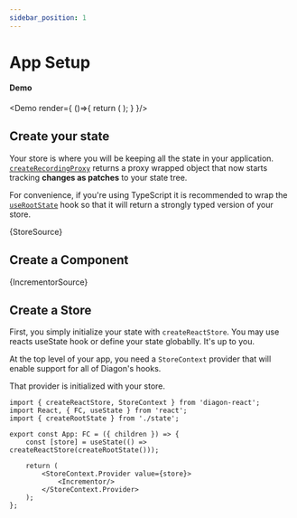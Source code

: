 ```yaml
---
sidebar_position: 1
---
```




# App Setup

#### Demo

<Demo render={ ()=>{
  return (
    <ExampleApp>
      <Incrementor/>
    </ExampleApp>);
    }
  }/>

## Create your state

Your store is where you will be keeping all the state in your application.  [`createRecordingProxy`](/core/create-recording-proxy.mdx) returns a proxy wrapped object that now starts tracking **changes as patches** to your state tree.  

For convenience, if you're using TypeScript it is recommended to wrap the [`useRootState`](use-root-state.mdx) hook so that it will return a strongly typed version of your store.

<CodeBlock language="ts">{StoreSource}</CodeBlock>

## Create a Component 

<CodeBlock language="tsx">{IncrementorSource}</CodeBlock>

## Create a Store

First, you simply initialize your state with `createReactStore`.  You may use reacts useState hook or define your state globablly.  It's up to you. 

At the top level of your app, you need a `StoreContext` provider that will enable support for all of Diagon's hooks.

That provider is initialized with your store. 

```tsx
import { createReactStore, StoreContext } from 'diagon-react';
import React, { FC, useState } from 'react';
import { createRootState } from './state';

export const App: FC = ({ children }) => {
    const [store] = useState(() => createReactStore(createRootState()));

    return (
        <StoreContext.Provider value={store}>
            <Incrementor/>
        </StoreContext.Provider>
    );
};
```
